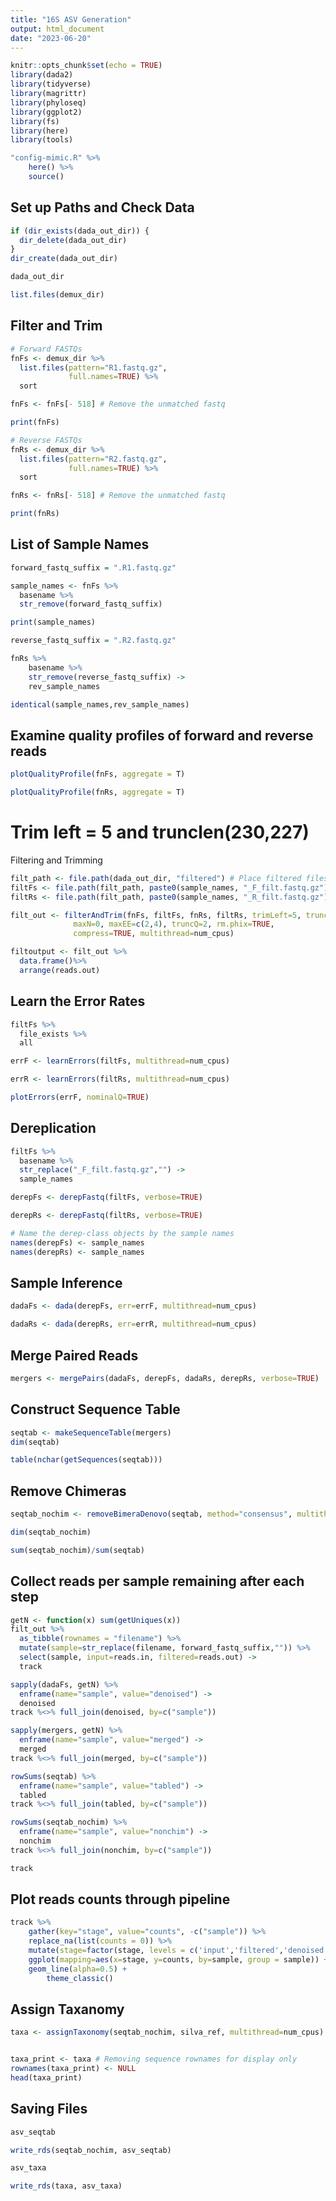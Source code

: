 ```yaml
---
title: "16S ASV Generation"
output: html_document
date: "2023-06-20"
---
```


```r
knitr::opts_chunk$set(echo = TRUE)
library(dada2)
library(tidyverse) 
library(magrittr)
library(phyloseq)
library(ggplot2)
library(fs)
library(here)
library(tools)

"config-mimic.R" %>%
    here() %>%
    source()

```

## Set up Paths and Check Data

```r
if (dir_exists(dada_out_dir)) {
  dir_delete(dada_out_dir)
}
dir_create(dada_out_dir)

dada_out_dir

list.files(demux_dir)
```

## Filter and Trim

```r

# Forward FASTQs
fnFs <- demux_dir %>%
  list.files(pattern="R1.fastq.gz",
             full.names=TRUE) %>%
  sort

fnFs <- fnFs[- 518] # Remove the unmatched fastq

print(fnFs)

# Reverse FASTQs
fnRs <- demux_dir %>%
  list.files(pattern="R2.fastq.gz",
             full.names=TRUE) %>%
  sort

fnRs <- fnRs[- 518] # Remove the unmatched fastq

print(fnRs)

```

## List of Sample Names

```r

forward_fastq_suffix = ".R1.fastq.gz"

sample_names <- fnFs %>% 
  basename %>%
  str_remove(forward_fastq_suffix) 

print(sample_names)

reverse_fastq_suffix = ".R2.fastq.gz"

fnRs %>% 
    basename %>%
    str_remove(reverse_fastq_suffix) ->
    rev_sample_names

identical(sample_names,rev_sample_names)

```

## Examine quality profiles of forward and reverse reads

```r

plotQualityProfile(fnFs, aggregate = T) 

```


```r

plotQualityProfile(fnRs, aggregate = T)

```

# Trim left = 5 and trunclen(230,227)

Filtering and Trimming

```r

filt_path <- file.path(dada_out_dir, "filtered") # Place filtered files in filtered/ subdirectory
filtFs <- file.path(filt_path, paste0(sample_names, "_F_filt.fastq.gz"))
filtRs <- file.path(filt_path, paste0(sample_names, "_R_filt.fastq.gz"))


```

```r

filt_out <- filterAndTrim(fnFs, filtFs, fnRs, filtRs, trimLeft=5, truncLen=c(230,227),
              maxN=0, maxEE=c(2,4), truncQ=2, rm.phix=TRUE,
              compress=TRUE, multithread=num_cpus)

```

```r
filtoutput <- filt_out %>%
  data.frame()%>%
  arrange(reads.out) 

```

## Learn the Error Rates

```r
filtFs %>%
  file_exists %>%
  all

```

```r

errF <- learnErrors(filtFs, multithread=num_cpus) 

```

```r
errR <- learnErrors(filtRs, multithread=num_cpus)

```


```r
plotErrors(errF, nominalQ=TRUE)
```

## Dereplication 

```r

filtFs %>% 
  basename %>%
  str_replace("_F_filt.fastq.gz","") ->
  sample_names

```

```r

derepFs <- derepFastq(filtFs, verbose=TRUE)

```


```r

derepRs <- derepFastq(filtRs, verbose=TRUE)

```

```r

# Name the derep-class objects by the sample names
names(derepFs) <- sample_names
names(derepRs) <- sample_names

```


## Sample Inference

```r

dadaFs <- dada(derepFs, err=errF, multithread=num_cpus)

```

```r

dadaRs <- dada(derepRs, err=errR, multithread=num_cpus)

```

## Merge Paired Reads

```r

mergers <- mergePairs(dadaFs, derepFs, dadaRs, derepRs, verbose=TRUE)


```

## Construct Sequence Table

```r

seqtab <- makeSequenceTable(mergers)
dim(seqtab)

table(nchar(getSequences(seqtab)))


```

## Remove Chimeras

```r

seqtab_nochim <- removeBimeraDenovo(seqtab, method="consensus", multithread=num_cpus, verbose=TRUE)

dim(seqtab_nochim)

sum(seqtab_nochim)/sum(seqtab)


```

## Collect reads per sample remaining after each step

```r

getN <- function(x) sum(getUniques(x))
filt_out %>%
  as_tibble(rownames = "filename") %>%
  mutate(sample=str_replace(filename, forward_fastq_suffix,"")) %>%
  select(sample, input=reads.in, filtered=reads.out) ->
  track

sapply(dadaFs, getN) %>%
  enframe(name="sample", value="denoised") ->
  denoised
track %<>% full_join(denoised, by=c("sample"))

sapply(mergers, getN) %>%
  enframe(name="sample", value="merged") ->
  merged
track %<>% full_join(merged, by=c("sample"))

rowSums(seqtab) %>%
  enframe(name="sample", value="tabled") ->
  tabled
track %<>% full_join(tabled, by=c("sample"))

rowSums(seqtab_nochim) %>%
  enframe(name="sample", value="nonchim") ->
  nonchim
track %<>% full_join(nonchim, by=c("sample"))

track

```

## Plot reads counts through pipeline

```r

track %>%
    gather(key="stage", value="counts", -c("sample")) %>%
    replace_na(list(counts = 0)) %>%
    mutate(stage=factor(stage, levels = c('input','filtered','denoised','merged','tabled','nonchim'))) %>%
    ggplot(mapping=aes(x=stage, y=counts, by=sample, group = sample)) +
    geom_line(alpha=0.5) +
        theme_classic()

```

## Assign Taxanomy

```r

taxa <- assignTaxonomy(seqtab_nochim, silva_ref, multithread=num_cpus)



```

```r

taxa_print <- taxa # Removing sequence rownames for display only
rownames(taxa_print) <- NULL
head(taxa_print)


```

## Saving Files

```r

asv_seqtab

write_rds(seqtab_nochim, asv_seqtab)

```

```r

asv_taxa

write_rds(taxa, asv_taxa)
```

